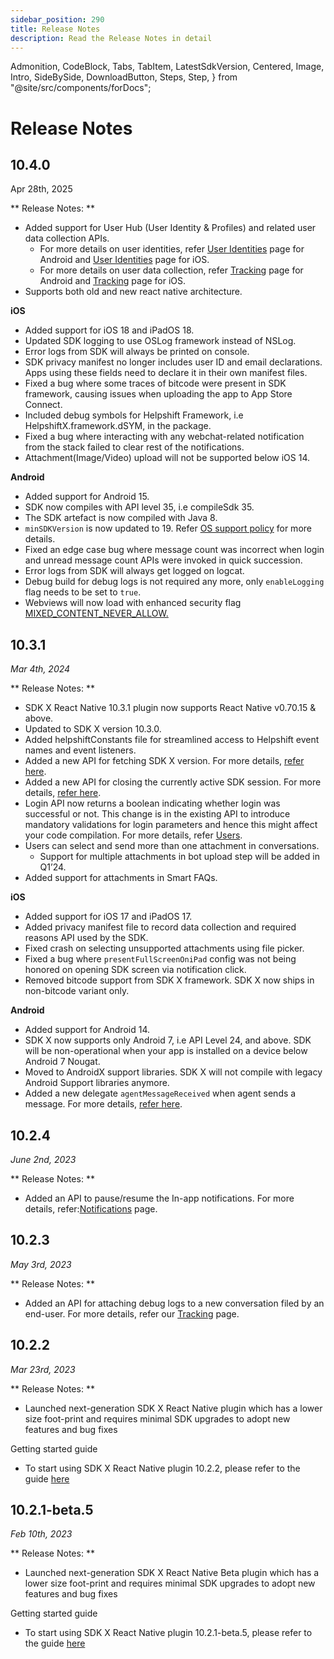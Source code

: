 ```yaml
---
sidebar_position: 290
title: Release Notes
description: Read the Release Notes in detail
---
```


  Admonition,
  CodeBlock,
  Tabs,
  TabItem,
  LatestSdkVersion,
  Centered,
  Image,
  Intro,
  SideBySide,
  DownloadButton,
  Steps,
  Step,
} from "@site/src/components/forDocs";

# Release Notes


## 10.4.0

Apr 28th, 2025

** Release Notes: **

- Added support for User Hub (User Identity & Profiles) and related user data collection APIs.
  - For more details on user identities, refer [User Identities](/sdkx-react-native/identity-user-hub/) page for Android and [User Identities](/sdkx-react-native/identity-user-hub/) page for iOS.
  - For more details on user data collection, refer [Tracking](/sdkx-react-native/tracking/#update-global-user-data) page for Android and [Tracking](/sdkx-react-native/tracking/#update-global-user-data) page for iOS.
- Supports both old and new react native architecture.

**iOS**

- Added support for iOS 18 and iPadOS 18.
- Updated SDK logging to use OSLog framework instead of NSLog.
- Error logs from SDK will always be printed on console.
- SDK privacy manifest no longer includes user ID and email declarations. Apps using these fields need to declare it in their own manifest files.
- Fixed a bug where some traces of bitcode were present in SDK framework, causing issues when uploading the app to App Store Connect.
- Included debug symbols for Helpshift Framework, i.e HelpshiftX.framework.dSYM, in the package.
- Fixed a bug where interacting with any webchat-related notification from the stack failed to clear rest of the notifications.
- Attachment(Image/Video) upload will not be supported below iOS 14.

**Android**

- Added support for Android 15.
- SDK now compiles with API level 35, i.e compileSdk 35.
- The SDK artefact is now compiled with Java 8.
- `minSDKVersion` is now updated to 19. Refer [OS support policy](/sdkx-react-native/getting-started/#version-requirements) for more details.
- Fixed an edge case bug where message count was incorrect when login and unread message count APIs were invoked in quick succession.
- Error logs from SDK will always get logged on logcat.
- Debug build for debug logs is not required any more, only `enableLogging` flag needs to be set to `true`.
- Webviews will now load with enhanced security flag [MIXED_CONTENT_NEVER_ALLOW.](https://developer.android.com/reference/android/webkit/WebSettings#MIXED_CONTENT_NEVER_ALLOW)

## 10.3.1

_Mar 4th, 2024_

** Release Notes: **

- SDK X React Native 10.3.1 plugin now supports React Native v0.70.15 & above.
- Updated to SDK X version 10.3.0.
- Added helpshiftConstants file for streamlined access to Helpshift event names and event listeners.
- Added a new API for fetching SDK X version. For more details, [refer here](/sdkx-react-native/support-tools/#get-sdk-version).
- Added a new API for closing the currently active SDK session. For more details, [refer here](/sdkx-react-native/support-tools/#close-sdk-session).
- Login API now returns a boolean indicating whether login was successful or not. This change is in the existing API to introduce mandatory validations for login parameters and hence this might affect your code compilation. For more details, refer [Users](/sdkx-react-native/users/#logging-in-users).
- Users can select and send more than one attachment in conversations.
  - Support for multiple attachments in bot upload step will be added in Q1’24.
- Added support for attachments in Smart FAQs.

**iOS**

- Added support for iOS 17 and iPadOS 17.
- Added privacy manifest file to record data collection and required reasons API used by the SDK.
- Fixed crash on selecting unsupported attachments using file picker.
- Fixed a bug where `presentFullScreenOniPad` config was not being honored on opening SDK screen via notification click.
- Removed bitcode support from SDK X framework. SDK X now ships in non-bitcode variant only.

**Android**

- Added support for Android 14.
- SDK X now supports only Android 7, i.e API Level 24, and above. SDK will be non-operational when your app is installed on a device below Android 7 Nougat.
- Moved to AndroidX support libraries. SDK X will not compile with legacy Android Support libraries anymore.
- Added a new delegate `agentMessageReceived` when agent sends a message. For more details, [refer here](/sdkx-react-native/delegates/#agent-message-received).

## 10.2.4

_June 2nd, 2023_

** Release Notes: **

- Added an API to pause/resume the In-app notifications. For more details, refer:[Notifications](/sdkx-react-native/notifications-ios/#pause-in-app) page.

## 10.2.3

_May 3rd, 2023_

** Release Notes: **

- Added an API for attaching debug logs to a new conversation filed by an end-user. For more details, refer our [Tracking](/sdkx-react-native/tracking/#debug-logs) page.

## 10.2.2

_Mar 23rd, 2023_

** Release Notes: **

- Launched next-generation SDK X React Native plugin which has a lower size foot-print and requires minimal SDK upgrades to adopt new features and bug fixes

Getting started guide

- To start using SDK X React Native plugin 10.2.2, please refer to the guide [here](/sdkx-react-native/getting-started)

## 10.2.1-beta.5

_Feb 10th, 2023_

** Release Notes: **

- Launched next-generation SDK X React Native Beta plugin which has a lower size foot-print and requires minimal SDK upgrades to adopt new features and bug fixes

Getting started guide

- To start using SDK X React Native plugin 10.2.1-beta.5, please refer to the guide [here](/sdkx-react-native/getting-started)
